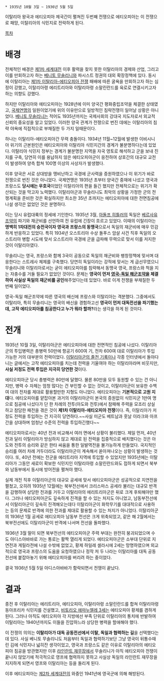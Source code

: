  * 1935년 10월 3일 ~ 1936년 5월 5일

이탈리아 왕국과 에티오피아 제국간이 펼쳐진 두번째 전쟁으로 에티오피아는 이 전쟁으로 패망, 이탈리아의 식민지로 전락하게 된다.

[[목차]]
= 배경 =
전체적인 배경은 [[제1차 세계대전]] 이후 활력을 찾지 못한 이탈리아의 경제와 산업, 그리고 이를 만회하고자 하는 [[베니토 무솔리니]]와 파시스트 정권의 대외 확장정책에 있다. 동시에 이탈리아는 [[제1차 이탈리아-에티오피아 전쟁]] 패배에 따른 굴욕을 만회하고자 하는 심정이 강했고, 이탈리아령 에리트리아와 이탈리아령 소말린란드를 육로로 연결시키고자 하는 의향도 강했다.

하지만 이탈리아와 에티오피아는 1928년에 이미 양국간 평화중립조약을 체결한 상태였고, [[국제연맹]]의 일원이었기에 위의 이유만으로 일방적인 침략전쟁이 일어날 상황은 아니었다. [[베니토 무솔리니]]는 적어도 1935년까지는 국제사회의 강대국 지도자로서 외교적 신뢰의 중요성을 알고 있었다. 이러한 양국 관계가 전쟁으로 번진 데에는 이탈리아의 침략 야욕에 직접적으로 부채질한 두 가지 일때문이다.

하나는 이탈리아-에티오피아간 무력 충돌이다. 1934년 11월~12월에 발생한 이비시니아 위기의 근본원인은 에티오피아와 이탈리아 식민지간의 경계가 불분명하다는데 있었다. 이탈리아 식민지 정부는 경계가 불분명한 지역을 자국 영토로 해석하고 군을 보내 진지를 구축, 당연히 이를 용납하지 않은 에티오피아군이 응전하여 상호간의 대규모 교전이 발생하여 양측 합쳐 100명 이상의 사상자가 발생했다.

이후 양국은 서로 상대방을 맹비난하고 국경에 군사력을 증원하였으나 이 위기가 바로 전쟁으로 번진 것은 아니었다. 국제연맹은 1935년 초부터 양국간 중재에 나섰고 영국과 프랑스도 '''당시에는 우호국'''이었던 이탈리아의 편을 들긴 했지만 전체적으로는 위기가 확산되는 것을 막고자 노력했다. 이탈리아군과 무솔리니도 최악의 상황을 가정한 군의 전쟁계획을 준비한 것은 확실하지만 최소한 35년 초까지는 에티오피아에 대한 전면침공에 나설 생각은 없었던 것은 분명하다.

이는 당시 유럽대륙의 정세에 기인한다. 1935년 3월, [[아돌프 히틀러]]의 독일은 [[베르사유 조약]]의 파기와 재군비를 선언하여 전 유럽에 긴장이 흐르고 있었다. 이때의 이탈리아는 '''명백히 1차대전의 승전국이자 영국과 프랑스의 동맹국'''으로서 독일의 재군비에 매우 민감하게 반응하고 있었다. 특히 1934년 오스트리아 수상 돌푸스 암살 사건 직후 독일의 오스트리아 병합 시도에 맞서 오스트리아 국경에 군을 급파해 무력으로 맞서 이를 저지한 것이 이탈리아였다.

무솔리니는 영국, 프랑스와 함께 3국이 공동으로 독일의 재군비와 팽창정책에 맞서며 대응한다는 스트레사 체제를 구축했다. 당연히 독일이라는 강적에 맞서는 게 급선무였으니 무솔리니와 이탈리아로서는 굳이 에티오피아를 침략해서 동맹국 영국, 프랑스와 척을 지는 자충수를 거둘 필요가 없었던 것이다. 문제는 '''영국이 먼저 [[영국-독일 해군조약]]을 체결하여 사실상 독일의 재군비를 공인'''해주었다는데 있었다. 바로 이게 전쟁을 부채질한 두번째 일이었다.

영국-독일 해군조약에 따른 영국의 배신에 프랑스와 이탈리아는 격분했다. 그중에서도 이탈리아, 특히 무솔리니는 영국의 배신을 경험하고선 '''영국이 먼저 대독전선을 파기했는데, 고작 에티오피아를 침공한다고 누가 뭐라 할까?'''라는 생각을 하게 된 것이다.

= 전개 =
1935년 10월 3일, 이탈리아군은 에티오피아에 대한 전면적인 침공에 나섰다. 이탈리아군의 투입병력은 총병력 50만에 항공기 600여 기, 전차 600여 대로 이탈리아가 투입 가능한 거의 대부분의 전력이었다. [[이탈리아군의 졸전 기록]]이나 각종 인터넷에서 돌아다니는 글에서는 고작 에티오피아를 치는데 전력을 기울여야 하는 이탈리아라며 비웃지만, '''사실 저정도 전력 투입은 지극히 당연한 것'''이다.

에티오피아군 당시 총병력은 80만에 달했다. 물론 80만을 모두 동원할 수 있는 건 아니지만, 병력 수 자체는 엄청 많다는 건 부인할 수 없는 것이고, 이탈리아군이 보유한 수백여 대의 전차를 제대로 활용할만한 지형도 아니었다. 에티오피아는 '''기본적으로 고원 지대'''다. 에티오피아를 얕잡아본 과거의 이탈리아군이 본국의 증원없이 식민지군 1만여 명으로 침공에 나섰다가 단 한 차례의 전투(아도와 전투)에서 참패해 주력을 모조리 상실하고 참담한 패전을 겪은 것이 '''제1차 이탈리아-에티오피아 전쟁'''이다. 즉, 이탈리아가 저정도 전력을 투입하는 건 지극히 당연하다.~~사실 미군도 베트남과 훗날 이라크와 아프간을 상대하며 엄청난 수준의 전력을 투입하긴했다~~ 

에티오피아로서는 40년 전과 비교해서 여러 면에서 상황이 불리했다. 제일 먼저, 40년 전과 달리 이탈리아가 방심하지 않고 제대로 된 전력을 집중적으로 배치했다는 것은 아도와 전투의 승리와 같은 한타 싸움을 통한 일발역전을 불가능하게 만들었다. 국지적인 승리를 여러 차례 거두더라도 이탈리아군이 계속해서 쏟아져나오는 상황이 발생하는 것이다. 또, 40년 전에는 전군을 에리트리아 지역에 투입할 수 있었지만 1935년에는 이탈리아가 그동안 새로이 확보한 식민지인 이탈리아령 소말린란드와도 접하게 되면서 북부와 남동부에서 동시에 방어전을 펼쳐야 했다.

실제 개전 직후 이탈리아군의 대규모 공세에 맞서 에티오피아군은 성공적으로 지연전을 펼쳤고, 오히려 1935년 12월에는 북부전선에서 크리스마스 공세라 불리는 대규모 반격을 감행하여 상당한 전과를 거두고 이탈리아의 에리트리아군은 뒤로 크게 후퇴해야만 했다. 그러나 에티오피아군도 깊숙하게 진격을 할 수 있는 처지도 아니었고, 남동부전선에서 이탈리아군이 깊숙히 진격해오는데다 이탈리아군이 화학무기를 대대적으로 사용하는 등의 문제로 반격에 의한 전과를 제대로 활용할 수 있는 처지가 아니었다. 이탈리아군의 1936년 1월 공세로 에티오피아 남동부 전선은 크게 위축되었고, 같은 해 2월에서는 북부전선에도 이탈리아군이 반격에 나서며 전선을 돌파했다.

1936년 3월 말이 되면 북부전선의 에티오피아군 주력 부대는 완전히 붕괴되었으며 수도 아디스아바바로 가는 통로는 활짝 열리게 되었다. 에티오피아군은 소부대 단위로 지연전과 게릴라전에 나설 수밖에 없었고, 황제 하일레 셀라시에 2세는 망명하였으며 외교적으로 영국과 프랑스의 도움을 요청하였으나 정작 저 두 나라는 이탈리아를 대독 공동전선에 붙잡아놓기 위해 에티오피아를 버리려 하는 중이었다.

결국 1936년 5월 5일 아디스아바바가 함락되면서 전쟁이 끝났다.

= 결과 =
종전 후 이탈리아는 에리트리아, 에티오피아, 이탈리아령 소말린란드를 합쳐 이탈리아령 동아프리카 식민지를 건설했고, [[비토리오 에마누엘레 3세]]는 에티오피아 황제를 겸하게 된다. 그러나 아직도 에티오피아 각 지방에선 부족 단위로 이탈리아의 통치에 반발하여 이탈리아는 1940년까지도 이들을 진압하느라 상당한 병력을 할애해야 했다.

이 전쟁의 의의는 '''이탈리아가 대독 공동전선에서 이탈, 독일과 협력하는 길'''을 선택했다는 데 있다. 사실 베니토 무솔리니도 처음부터 독일과 협력하기보단 그냥 영국이 뒤통수때린 김에 식민지나 넓히잔 생각이었고, 영국과 프랑스도 같은 이유로 이탈리아의 에티오피아 침공을 방관했지만 이후 [[라인란트 재무장]]에서 무솔리니가 아직 에티오피아 전쟁이 끝나지 않았기에 적극적으로 영프에 협력하지 못하고 사실상 독일의 라인란트 재무장을 지지하게 되면서 영프와 이탈리아는 등을 돌리게 된다.

이후 에티오피아는 [[제2차 세계대전]]의 와중인 1941년에 영국군에 의해 해방된다.
